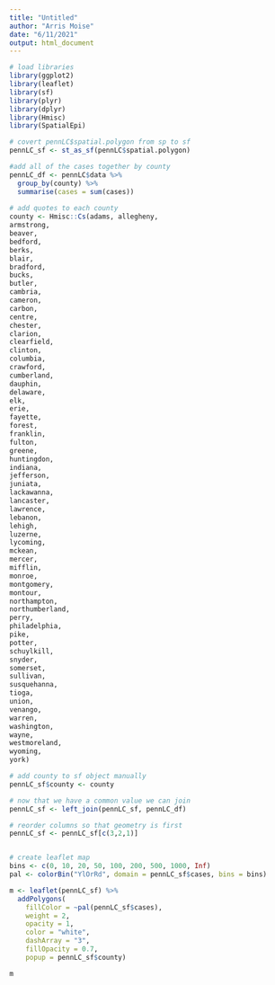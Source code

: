```yaml
---
title: "Untitled"
author: "Arris Moise"
date: "6/11/2021"
output: html_document
---
```


```r
# load libraries 
library(ggplot2)
library(leaflet)
library(sf)
library(plyr)
library(dplyr)
library(Hmisc)
library(SpatialEpi)

# covert pennLC$spatial.polygon from sp to sf
pennLC_sf <- st_as_sf(pennLC$spatial.polygon)

#add all of the cases together by county
pennLC_df <- pennLC$data %>%
  group_by(county) %>%
  summarise(cases = sum(cases))
  
# add quotes to each county 
county <- Hmisc::Cs(adams, allegheny,
armstrong,
beaver,
bedford,
berks,
blair,
bradford,
bucks,
butler,
cambria,
cameron,
carbon,
centre,
chester,
clarion,
clearfield,
clinton,
columbia,
crawford,
cumberland,
dauphin,
delaware,
elk,
erie,
fayette,
forest,
franklin,
fulton,
greene,
huntingdon,
indiana,
jefferson,
juniata,
lackawanna,
lancaster,
lawrence,
lebanon,
lehigh,
luzerne,
lycoming,
mckean,
mercer,
mifflin,
monroe,
montgomery,
montour,
northampton,
northumberland,
perry,
philadelphia,
pike,
potter,
schuylkill,
snyder,
somerset,
sullivan,
susquehanna,
tioga,
union,
venango,
warren,
washington,
wayne,
westmoreland,
wyoming,
york)

# add county to sf object manually
pennLC_sf$county <- county

# now that we have a common value we can join
pennLC_sf <- left_join(pennLC_sf, pennLC_df)

# reorder columns so that geometry is first
pennLC_sf <- pennLC_sf[c(3,2,1)]


# create leaflet map
bins <- c(0, 10, 20, 50, 100, 200, 500, 1000, Inf)
pal <- colorBin("YlOrRd", domain = pennLC_sf$cases, bins = bins)

m <- leaflet(pennLC_sf) %>% 
  addPolygons(
    fillColor = ~pal(pennLC_sf$cases),
    weight = 2,
    opacity = 1,
    color = "white",
    dashArray = "3",
    fillOpacity = 0.7,
    popup = pennLC_sf$county) 

m
```

